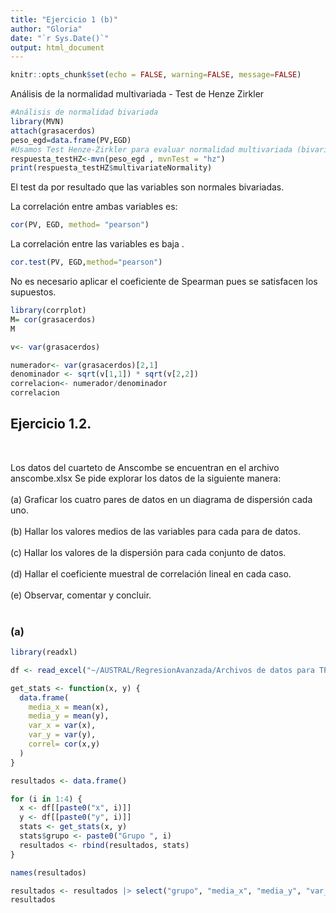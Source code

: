 ```yaml
---
title: "Ejercicio 1 (b)"
author: "Gloria"
date: "`r Sys.Date()`"
output: html_document
---
```


```r
knitr::opts_chunk$set(echo = FALSE, warning=FALSE, message=FALSE)
```
Análisis de la normalidad multivariada - Test de Henze Zirkler

```r
#Análisis de normalidad bivariada 
library(MVN)
attach(grasacerdos)
peso_egd=data.frame(PV,EGD)
#Usamos Test Henze-Zirkler para evaluar normalidad multivariada (bivariada en este caso)
respuesta_testHZ<-mvn(peso_egd , mvnTest = "hz")
print(respuesta_testHZ$multivariateNormality)
```
El test da por resultado que las variables son normales bivariadas.

La correlación entre ambas variables es:

```r
cor(PV, EGD, method= "pearson")
```
La correlación entre las variables es baja .

```r
cor.test(PV, EGD,method="pearson")
```
No es necesario aplicar el coeficiente de Spearman pues se satisfacen los supuestos. 

```r
library(corrplot)
M= cor(grasacerdos)
M
```


```r
v<- var(grasacerdos)
```
```r
numerador<- var(grasacerdos)[2,1]
denominador <- sqrt(v[1,1]) * sqrt(v[2,2])
correlacion<- numerador/denominador
correlacion
```

## Ejercicio 1.2.
<br>

Los datos del cuarteto de Anscombe se encuentran en el archivo
 anscombe.xlsx
 Se pide explorar los datos de la siguiente manera:\
 <br>
 (a) Graficar los cuatro pares de datos en un diagrama de dispersión cada
 uno.\
 <br>
 (b) Hallar los valores medios de las variables para cada para de datos.\
<br> (c) Hallar los valores de la dispersión para cada conjunto de datos.\
 <br>(d) Hallar el coeficiente muestral de correlación lineal en cada caso.\
 <br>(e) Observar, comentar y concluir.\
 <br>
 
### (a) 

```r
library(readxl)

df <- read_excel("~/AUSTRAL/RegresionAvanzada/Archivos de datos para TP-20250407/Datos para TPs-20230606/anscombe.xlsx")

```

```r
get_stats <- function(x, y) {
  data.frame(
    media_x = mean(x),
    media_y = mean(y),
    var_x = var(x),
    var_y = var(y),
    correl= cor(x,y)
  )
}

resultados <- data.frame()
```


```r


for (i in 1:4) {
  x <- df[[paste0("x", i)]]
  y <- df[[paste0("y", i)]]
  stats <- get_stats(x, y)
  stats$grupo <- paste0("Grupo ", i)
  resultados <- rbind(resultados, stats)
}

names(resultados)
```
```r
resultados <- resultados |> select("grupo", "media_x", "media_y", "var_y","correl")
resultados 
```


